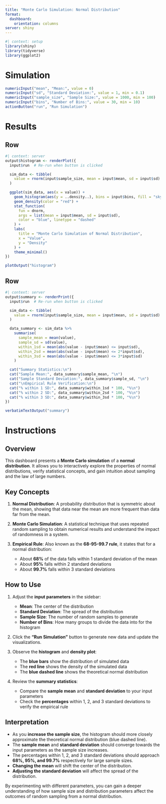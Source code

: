 ```yaml
---
title: "Monte Carlo Simulation: Normal Distribution"
format:
  dashboard:
    orientation: columns
server: shiny
---
```


```r
#| context: setup
library(shiny)
library(tidyverse)
library(ggplot2)
```

# Simulation {.sidebar}

```r
numericInput("mean", "Mean:", value = 0)
numericInput("sd", "Standard Deviation:", value = 1, min = 0.1)
numericInput("sample_size", "Sample Size:", value = 1000, min = 100)
numericInput("bins", "Number of Bins:", value = 30, min = 10)
actionButton("run", "Run Simulation")
```

# Results

## Row {height=60%}

```r
#| context: server
output$histogram <- renderPlot({
  input$run  # Re-run when button is clicked

  sim_data <- tibble(
    value = rnorm(input$sample_size, mean = input$mean, sd = input$sd)
  )

  ggplot(sim_data, aes(x = value)) +
    geom_histogram(aes(y = ..density..), bins = input$bins, fill = "skyblue", color = "black") +
    geom_density(color = "red") +
    stat_function(
      fun = dnorm,
      args = list(mean = input$mean, sd = input$sd),
      color = "blue", linetype = "dashed"
    ) +
    labs(
      title = "Monte Carlo Simulation of Normal Distribution",
      x = "Value",
      y = "Density"
    ) +
    theme_minimal()
})
```

```r
plotOutput("histogram")
```

## Row {height=40%}

```r
#| context: server
output$summary <- renderPrint({
  input$run  # Re-run when button is clicked

  sim_data <- tibble(
    value = rnorm(input$sample_size, mean = input$mean, sd = input$sd)
  )

  data_summary <- sim_data %>%
    summarise(
      sample_mean = mean(value),
      sample_sd = sd(value),
      within_1sd = mean(abs(value - input$mean) <= input$sd),
      within_2sd = mean(abs(value - input$mean) <= 2*input$sd),
      within_3sd = mean(abs(value - input$mean) <= 3*input$sd)
    )

  cat("Summary Statistics:\n")
  cat("Sample Mean:", data_summary$sample_mean, "\n")
  cat("Sample Standard Deviation:", data_summary$sample_sd, "\n")
  cat("\nEmpirical Rule Verification:\n")
  cat("% within 1 SD:", data_summary$within_1sd * 100, "%\n")
  cat("% within 2 SD:", data_summary$within_2sd * 100, "%\n")
  cat("% within 3 SD:", data_summary$within_3sd * 100, "%\n")
})
```

```r
verbatimTextOutput("summary")
```

# Instructions

## Overview

This dashboard presents a **Monte Carlo simulation** of a **normal distribution**. It allows you to interactively explore the properties of normal distributions, verify statistical concepts, and gain intuition about sampling and the law of large numbers.

## Key Concepts

1. **Normal Distribution**: A probability distribution that is symmetric about the mean, showing that data near the mean are more frequent than data far from the mean.

2. **Monte Carlo Simulation**: A statistical technique that uses repeated random sampling to obtain numerical results and understand the impact of randomness in a system.

3. **Empirical Rule**: Also known as the **68-95-99.7 rule**, it states that for a normal distribution:
   - About **68%** of the data falls within 1 standard deviation of the mean
   - About **95%** falls within 2 standard deviations
   - About **99.7%** falls within 3 standard deviations

## How to Use

1. Adjust the **input parameters** in the sidebar:
   - **Mean**: The center of the distribution
   - **Standard Deviation**: The spread of the distribution
   - **Sample Size**: The number of random samples to generate
   - **Number of Bins**: How many groups to divide the data into for the histogram

2. Click the **"Run Simulation"** button to generate new data and update the visualizations.

3. Observe the **histogram** and **density plot**:
   - The **blue bars** show the distribution of simulated data
   - The **red line** shows the density of the simulated data
   - The **blue dashed line** shows the theoretical normal distribution

4. Review the **summary statistics**:
   - Compare the **sample mean** and **standard deviation** to your input parameters
   - Check the **percentages** within 1, 2, and 3 standard deviations to verify the empirical rule

## Interpretation

- As you **increase the sample size**, the histogram should more closely approximate the theoretical normal distribution (blue dashed line).
- The **sample mean** and **standard deviation** should converge towards the input parameters as the sample size increases.
- The percentages within 1, 2, and 3 standard deviations should approach **68%, 95%, and 99.7%** respectively for large sample sizes.
- **Changing the mean** will shift the center of the distribution.
- **Adjusting the standard deviation** will affect the spread of the distribution.

By experimenting with different parameters, you can gain a deeper understanding of how sample size and distribution parameters affect the outcomes of random sampling from a normal distribution.
